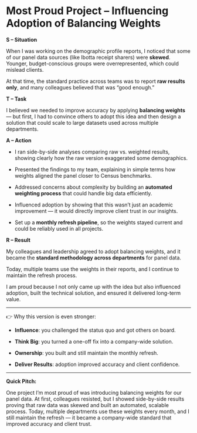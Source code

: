 # Most Proud Project – Influencing Adoption of Balancing Weights

**S – Situation**

When I was working on the demographic profile reports, I noticed that some of our panel data sources (like Ibotta receipt sharers) were **skewed**. Younger, budget-conscious groups were overrepresented, which could mislead clients.

At that time, the standard practice across teams was to report **raw results only**, and many colleagues believed that was “good enough.”

**T – Task**

I believed we needed to improve accuracy by applying **balancing weights** — but first, I had to convince others to adopt this idea and then design a solution that could scale to large datasets used across multiple departments.

**A – Action**

* I ran side-by-side analyses comparing raw vs. weighted results, showing clearly how the raw version exaggerated some demographics.

* Presented the findings to my team, explaining in simple terms how weights aligned the panel closer to Census benchmarks.

* Addressed concerns about complexity by building an **automated weighting process** that could handle big data efficiently.

* Influenced adoption by showing that this wasn’t just an academic improvement — it would directly improve client trust in our insights.

* Set up a **monthly refresh pipeline**, so the weights stayed current and could be reliably used in all projects.

**R – Result**

My colleagues and leadership agreed to adopt balancing weights, and it became the **standard methodology across departments** for panel data.

Today, multiple teams use the weights in their reports, and I continue to maintain the refresh process.

I am proud because I not only came up with the idea but also influenced adoption, built the technical solution, and ensured it delivered long-term value.

---

👉 Why this version is even stronger:

* **Influence**: you challenged the status quo and got others on board.

* **Think Big**: you turned a one-off fix into a company-wide solution.

* **Ownership**: you built and still maintain the monthly refresh.

* **Deliver Results**: adoption improved accuracy and client confidence.

---

**Quick Pitch:**

One project I’m most proud of was introducing balancing weights for our panel data. At first, colleagues resisted, but I showed side-by-side results proving that raw data was skewed and built an automated, scalable process. Today, multiple departments use these weights every month, and I still maintain the refresh — it became a company-wide standard that improved accuracy and client trust.





